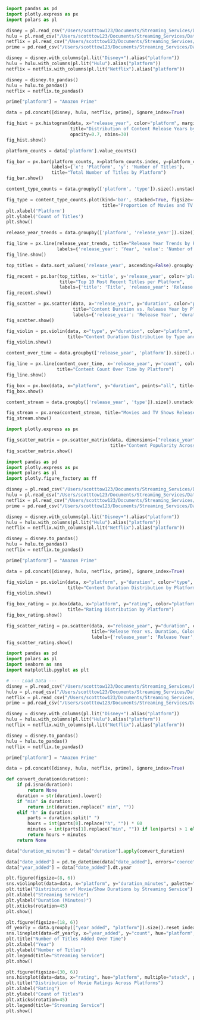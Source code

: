 ```python
import pandas as pd
import plotly.express as px
import polars as pl

disney = pl.read_csv("/Users/scotttow123/Documents/Streaming_Services/Data/disney_plus_titles.csv")
hulu = pl.read_csv("/Users/scotttow123/Documents/Streaming_Services/Data/hulu_titles.csv")
netflix = pl.read_csv("/Users/scotttow123/Documents/Streaming_Services/Data/netflix_titles.csv")
prime = pd.read_csv("/Users/scotttow123/Documents/Streaming_Services/Data/amazon_prime_titles.csv")

disney = disney.with_columns(pl.lit("Disney+").alias("platform"))
hulu = hulu.with_columns(pl.lit("Hulu").alias("platform"))
netflix = netflix.with_columns(pl.lit("Netflix").alias("platform"))

disney = disney.to_pandas()
hulu = hulu.to_pandas()
netflix = netflix.to_pandas()

prime["platform"] = "Amazon Prime"

data = pd.concat([disney, hulu, netflix, prime], ignore_index=True)

fig_hist = px.histogram(data, x="release_year", color="platform", marginal="box", 
                        title="Distribution of Content Release Years by Platform",
                        opacity=0.7, nbins=30)
fig_hist.show()
```

```python
platform_counts = data['platform'].value_counts()

fig_bar = px.bar(platform_counts, x=platform_counts.index, y=platform_counts.values,
                 labels={'x': 'Platform', 'y': 'Number of Titles'},
                 title="Total Number of Titles by Platform")
fig_bar.show()
```

```python
content_type_counts = data.groupby(['platform', 'type']).size().unstack().fillna(0)

fig_type = content_type_counts.plot(kind='bar', stacked=True, figsize=(10, 6),
                                    title="Proportion of Movies and TV Shows by Platform")
plt.xlabel('Platform')
plt.ylabel('Count of Titles')
plt.show()
```

```python
release_year_trends = data.groupby(['platform', 'release_year']).size().unstack().fillna(0)

fig_line = px.line(release_year_trends, title="Release Year Trends by Platform", 
                   labels={'release_year': 'Year', 'value': 'Number of Titles'})
fig_line.show()
```

```python
top_titles = data.sort_values('release_year', ascending=False).groupby('platform').head(10)

fig_recent = px.bar(top_titles, x='title', y='release_year', color='platform',
                    title="Top 10 Most Recent Titles per Platform", 
                    labels={'title': 'Title', 'release_year': 'Release Year'})
fig_recent.show()
```

```python
fig_scatter = px.scatter(data, x="release_year", y="duration", color="platform",
                         title="Content Duration vs. Release Year by Platform",
                         labels={'release_year': 'Release Year', 'duration': 'Duration (minutes)'})
fig_scatter.show()
```

```python
fig_violin = px.violin(data, x="type", y="duration", color="platform", box=True, 
                       title="Content Duration Distribution by Type and Platform")
fig_violin.show()
```

```python
content_over_time = data.groupby(['release_year', 'platform']).size().reset_index(name='count')

fig_line = px.line(content_over_time, x='release_year', y='count', color='platform', 
                   title="Content Count Over Time by Platform")
fig_line.show()
```

```python
fig_box = px.box(data, x="platform", y="duration", points="all", title="Content Duration Distribution by Platform")
fig_box.show()
```

```python
content_stream = data.groupby(['release_year', 'type']).size().unstack().fillna(0)

fig_stream = px.area(content_stream, title="Movies and TV Shows Released Over Time")
fig_stream.show()
```

```python
import plotly.express as px

fig_scatter_matrix = px.scatter_matrix(data, dimensions=["release_year", "duration"], color="platform",
                                       title="Content Popularity Across Platforms")
fig_scatter_matrix.show()
```

```python
import pandas as pd
import plotly.express as px
import polars as pl
import plotly.figure_factory as ff

disney = pl.read_csv("/Users/scotttow123/Documents/Streaming_Services/Data/disney_plus_titles.csv")
hulu = pl.read_csv("/Users/scotttow123/Documents/Streaming_Services/Data/hulu_titles.csv")
netflix = pl.read_csv("/Users/scotttow123/Documents/Streaming_Services/Data/netflix_titles.csv")
prime = pd.read_csv("/Users/scotttow123/Documents/Streaming_Services/Data/amazon_prime_titles.csv")

disney = disney.with_columns(pl.lit("Disney+").alias("platform"))
hulu = hulu.with_columns(pl.lit("Hulu").alias("platform"))
netflix = netflix.with_columns(pl.lit("Netflix").alias("platform"))

disney = disney.to_pandas()
hulu = hulu.to_pandas()
netflix = netflix.to_pandas()

prime["platform"] = "Amazon Prime"

data = pd.concat([disney, hulu, netflix, prime], ignore_index=True)

fig_violin = px.violin(data, x="platform", y="duration", color="type", box=True, 
                       title="Content Duration Distribution by Platform and Type")
fig_violin.show()

fig_box_rating = px.box(data, x="platform", y="rating", color="platform",
                       title="Rating Distribution by Platform")
fig_box_rating.show()

fig_scatter_rating = px.scatter(data, x="release_year", y="duration", color="rating",
                                title="Release Year vs. Duration, Colored by Rating",
                                labels={'release_year': 'Release Year', 'duration': 'Duration (minutes)'})
fig_scatter_rating.show()
```

```python
import pandas as pd
import polars as pl
import seaborn as sns
import matplotlib.pyplot as plt

# --- Load Data ---
disney = pl.read_csv("/Users/scotttow123/Documents/Streaming_Services/Data/disney_plus_titles.csv")
hulu = pl.read_csv("/Users/scotttow123/Documents/Streaming_Services/Data/hulu_titles.csv")
netflix = pl.read_csv("/Users/scotttow123/Documents/Streaming_Services/Data/netflix_titles.csv")
prime = pd.read_csv("/Users/scotttow123/Documents/Streaming_Services/Data/amazon_prime_titles.csv")

disney = disney.with_columns(pl.lit("Disney+").alias("platform"))
hulu = hulu.with_columns(pl.lit("Hulu").alias("platform"))
netflix = netflix.with_columns(pl.lit("Netflix").alias("platform"))

disney = disney.to_pandas()
hulu = hulu.to_pandas()
netflix = netflix.to_pandas()

prime["platform"] = "Amazon Prime"

data = pd.concat([disney, hulu, netflix, prime], ignore_index=True)

def convert_duration(duration):
    if pd.isna(duration):
        return None
    duration = str(duration).lower()
    if "min" in duration:
        return int(duration.replace(" min", ""))
    elif "h" in duration:
        parts = duration.split(" ")
        hours = int(parts[0].replace("h", "")) * 60
        minutes = int(parts[1].replace("min", "")) if len(parts) > 1 else 0
        return hours + minutes
    return None

data["duration_minutes"] = data["duration"].apply(convert_duration)

data["date_added"] = pd.to_datetime(data["date_added"], errors="coerce")
data["year_added"] = data["date_added"].dt.year

plt.figure(figsize=(8, 6))
sns.violinplot(data=data, x="platform", y="duration_minutes", palette="Set2")
plt.title("Distribution of Movie/Show Durations by Streaming Service")
plt.xlabel("Streaming Service")
plt.ylabel("Duration (Minutes)")
plt.xticks(rotation=45)
plt.show()

plt.figure(figsize=(18, 6))
df_yearly = data.groupby(["year_added", "platform"]).size().reset_index(name="count")
sns.lineplot(data=df_yearly, x="year_added", y="count", hue="platform", marker="o")
plt.title("Number of Titles Added Over Time")
plt.xlabel("Year")
plt.ylabel("Number of Titles")
plt.legend(title="Streaming Service")
plt.show()

plt.figure(figsize=(30, 6))
sns.histplot(data=data, x="rating", hue="platform", multiple="stack", palette="Set1", shrink=0.8)
plt.title("Distribution of Movie Ratings Across Platforms")
plt.xlabel("Rating")
plt.ylabel("Count of Titles")
plt.xticks(rotation=45)
plt.legend(title="Streaming Service")
plt.show()
```